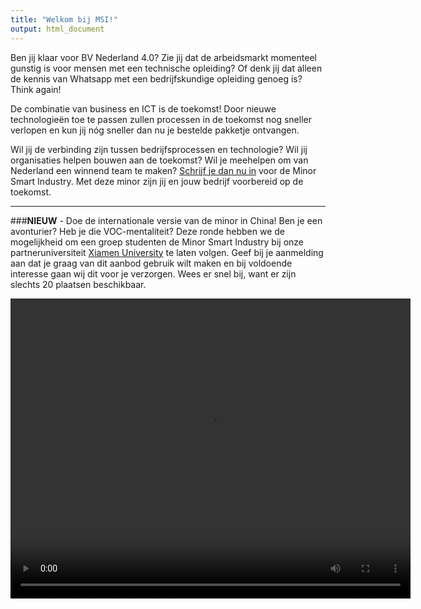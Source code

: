 ```yaml
---
title: "Welkom bij MSI!"
output: html_document
---
```


Ben jij klaar voor BV Nederland 4.0? Zie jij dat de arbeidsmarkt momenteel gunstig is voor mensen met een technische opleiding? Of denk jij dat alleen de kennis van Whatsapp met een bedrijfskundige opleiding genoeg is? Think again! 

De combinatie van business en ICT is de toekomst! Door nieuwe technologieën toe te passen zullen processen in de toekomst nog sneller verlopen en kun jij nóg sneller dan nu je bestelde pakketje ontvangen. 

Wil jij de verbinding zijn tussen bedrijfsprocessen en technologie? Wil jij organisaties helpen bouwen aan de toekomst? Wil je meehelpen om van Nederland een winnend team te maken? [Schrijf je dan nu in](https://www.kiesopmaat.nl/modules/han/FEM/138101/) voor de Minor Smart Industry. Met deze minor zijn jij en jouw bedrijf voorbereid op de toekomst.
<hr>

###**NIEUW** - Doe de internationale versie van de minor in China!
Ben je een avonturier? Heb je die VOC-mentaliteit? Deze ronde hebben we de mogelijkheid om een groep studenten de Minor Smart Industry bij onze partneruniversiteit <a href="http://www.checkitcenter.com/" target = "_blank">Xiamen University</a> te laten volgen. Geef bij je aanmelding aan dat je graag van dit aanbod gebruik wilt maken en bij voldoende interesse gaan wij dit voor je verzorgen. Wees er snel bij, want er zijn slechts 20 plaatsen beschikbaar.


<video width="640" height="480" controls>
  <source src="videos/CHECK-IT_teaser_3.mp4" type="video/mp4">
  Your browser does not support the video tag.
</video>

